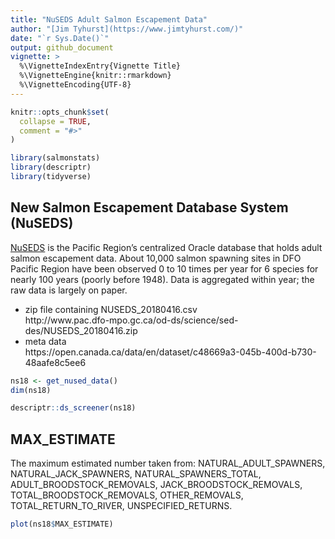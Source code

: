 ```yaml
---
title: "NuSEDS Adult Salmon Escapement Data"
author: "[Jim Tyhurst](https://www.jimtyhurst.com/)"
date: "`r Sys.Date()`"
output: github_document
vignette: >
  %\VignetteIndexEntry{Vignette Title}
  %\VignetteEngine{knitr::rmarkdown}
  %\VignetteEncoding{UTF-8}
---
```


```r
knitr::opts_chunk$set(
  collapse = TRUE,
  comment = "#>"
)
```

```r
library(salmonstats)
library(descriptr)
library(tidyverse)
```

## New Salmon Escapement Database System (NuSEDS)

[NuSEDS](https://open.canada.ca/en/suggested-datasets/new-salmon-escapement-database-nuseds) is the Pacific Region’s centralized Oracle database that holds adult salmon escapement data. About 10,000 salmon spawning sites in DFO Pacific Region have been observed 0 to 10 times per year for 6 species for nearly 100 years (poorly before 1948). Data is aggregated within year; the raw data is largely on paper.

* zip file containing NUSEDS_20180416.csv  
    http://www.pac.dfo-mpo.gc.ca/od-ds/science/sed-des/NUSEDS_20180416.zip
* meta data  
    https://open.canada.ca/data/en/dataset/c48669a3-045b-400d-b730-48aafe8c5ee6

```r
ns18 <- get_nused_data()
dim(ns18)
```

```r
descriptr::ds_screener(ns18)
```

## MAX_ESTIMATE
The maximum estimated number taken from: NATURAL_ADULT_SPAWNERS, NATURAL_JACK_SPAWNERS, NATURAL_SPAWNERS_TOTAL, ADULT_BROODSTOCK_REMOVALS, JACK_BROODSTOCK_REMOVALS,  TOTAL_BROODSTOCK_REMOVALS, OTHER_REMOVALS, TOTAL_RETURN_TO_RIVER, UNSPECIFIED_RETURNS.

```r
plot(ns18$MAX_ESTIMATE)
```
